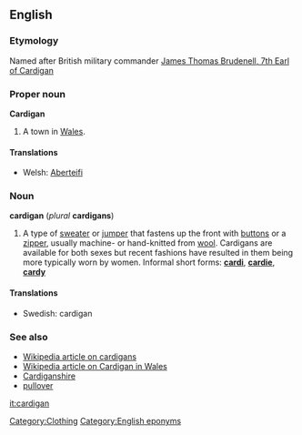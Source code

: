 ==English==
===Etymology===
Named after British military commander [[w:James Thomas Brudenell, 7th Earl of Cardigan|James Thomas Brudenell, 7th Earl of Cardigan]]

===Proper noun===
'''Cardigan'''

#A town in [[Wales]].

====Translations====
*Welsh: [[Aberteifi]]

===Noun===
'''cardigan''' (''plural'' '''cardigans''')

#A type of [[sweater]] or [[jumper]] that fastens up the front with [[button]]s or a [[zipper]], usually machine- or hand-knitted from [[wool]]. Cardigans are available for both sexes but recent fashions have resulted in them being more typically worn by women.  Informal short forms: '''[[cardi]]''', '''[[cardie]]''', '''[[cardy]]'''

====Translations====
*Swedish: cardigan

===See also===
*[[w:cardigan_(sweater)|Wikipedia article on cardigans]]
*[[w:Cardigan, Ceredigion|Wikipedia article on Cardigan in Wales]]
*[[Cardiganshire]]
*[[pullover]]

[[Category:Clothing]]
[[Category:English eponyms]]
[[it:cardigan]]